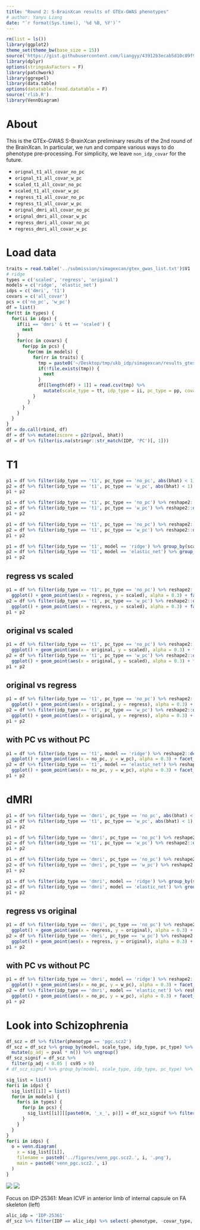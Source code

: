 ```yaml
---
title: "Round 2: S-BrainXcan results of GTEx-GWAS phenotypes"
# author: Yanyu Liang
date: "`r format(Sys.time(), '%d %B, %Y')`"
---
```


```r
rm(list = ls())
library(ggplot2)
theme_set(theme_bw(base_size = 15))
source('https://gist.githubusercontent.com/liangyy/43912b3ecab5d10c89f9d4b2669871c9/raw/3ca651cfa53ffccb8422f432561138a46e93710f/my_ggplot_theme.R')
library(dplyr)
options(stringsAsFactors = F)
library(patchwork)
library(ggrepel)
library(data.table)
options(datatable.fread.datatable = F)
source('rlib.R')
library(VennDiagram)
```

# About

This is the GTEx-GWAS S-BrainXcan preliminary results of the 2nd round of the BrainXcan. 
In particular, we run and compare various ways to do phenotype pre-processing.
For simplicity, we leave `non_idp_covar` for the future.

* `orignal_t1_all_covar_no_pc`
* `orignal_t1_all_covar_w_pc`
* `scaled_t1_all_covar_no_pc`
* `scaled_t1_all_covar_w_pc`
* `regress_t1_all_covar_no_pc`
* `regress_t1_all_covar_w_pc`
* `orignal_dmri_all_covar_no_pc`
* `orignal_dmri_all_covar_w_pc`
* `regress_dmri_all_covar_no_pc`
* `regress_dmri_all_covar_w_pc`

# Load data

```r
traits = read.table('../submission/simagexcan/gtex_gwas_list.txt')$V1
# ridge
types = c('scaled', 'regress', 'original')
models = c('ridge', 'elastic_net')
idps = c('dmri', 't1')
covars = c('all_covar')
pcs = c('no_pc', 'w_pc')
df = list()
for(tt in types) {
  for(ii in idps) {
    if(ii == 'dmri' & tt == 'scaled') {
      next
    }
    for(cc in covars) {
      for(pp in pcs) {
        for(mm in models) {
          for(rr in traits) {
            tmp = paste0('~/Desktop/tmp/ukb_idp/simagexcan/results_gtex_gwas_2nd/', ii, '.', tt, '.', cc, '.', pp, '.gw_', mm, '_beta_x_', rr, '_x_simagexcan.csv')
            if(!file.exists(tmp)) {
              next
            }
            df[[length(df) + 1]] = read.csv(tmp) %>% 
              mutate(scale_type = tt, idp_type = ii, pc_type = pp, covar_type = cc, model = mm, phenotype = rr)
          }
        }
      }
    }
  }
}
df = do.call(rbind, df)
df = df %>% mutate(zscore = p2z(pval, bhat))
df = df %>% filter(is.na(stringr::str_match(IDP, 'PC')[, 1]))
```


# T1

```r
p1 = df %>% filter(idp_type == 't1', pc_type == 'no_pc', abs(bhat) < 1) %>% reshape2::dcast(phenotype + scale_type + IDP ~ model, value.var = 'bhat') %>% ggplot() + geom_point(aes(x = ridge, y = elastic_net), alpha = 0.3) + facet_grid(scale_type ~ .) + ggtitle('T1: no PC adjustment (bhat)') + th2 + geom_abline(slope = 1, intercept = 0, color = 'gray')
p2 = df %>% filter(idp_type == 't1', pc_type == 'w_pc', abs(bhat) < 1) %>% reshape2::dcast(phenotype + scale_type + IDP ~ model, value.var = 'bhat') %>% ggplot() + geom_point(aes(x = ridge, y = elastic_net), alpha = 0.3) + facet_grid(scale_type ~ .) + ggtitle('T1: with PC adjustment (bhat)') + th2 + geom_abline(slope = 1, intercept = 0, color = 'gray')
p1 + p2
```

```r
p1 = df %>% filter(idp_type == 't1', pc_type == 'no_pc') %>% reshape2::dcast(phenotype + scale_type + IDP ~ model, value.var = 'zscore') %>% ggplot() + geom_point(aes(x = ridge, y = elastic_net), alpha = 0.3) + facet_grid(scale_type ~ .) + ggtitle('T1: no PC adjustment (zscore)') + th2 + geom_abline(slope = 1, intercept = 0, color = 'gray')
p2 = df %>% filter(idp_type == 't1', pc_type == 'w_pc') %>% reshape2::dcast(phenotype + scale_type + IDP ~ model, value.var = 'zscore') %>% ggplot() + geom_point(aes(x = ridge, y = elastic_net), alpha = 0.3) + facet_grid(scale_type ~ .) + ggtitle('T1: with PC adjustment (zscore)') + th2 + geom_abline(slope = 1, intercept = 0, color = 'gray')
p1 + p2
```


```r
p1 = df %>% filter(idp_type == 't1', pc_type == 'no_pc') %>% reshape2::dcast(phenotype + scale_type + IDP ~ model, value.var = 'pip') %>% ggplot() + geom_point(aes(x = ridge, y = elastic_net), alpha = 0.3) + facet_grid(scale_type ~ .) + ggtitle('T1: no PC adjustment (pip)') + th2 + geom_abline(slope = 1, intercept = 0, color = 'gray')
p2 = df %>% filter(idp_type == 't1', pc_type == 'w_pc') %>% reshape2::dcast(phenotype + scale_type + IDP ~ model, value.var = 'pip') %>% ggplot() + geom_point(aes(x = ridge, y = elastic_net), alpha = 0.3) + facet_grid(scale_type ~ .) + ggtitle('T1: with PC adjustment (pip)') + th2 + geom_abline(slope = 1, intercept = 0, color = 'gray')
p1 + p2
```

```r
p1 = df %>% filter(idp_type == 't1', model == 'ridge') %>% group_by(scale_type, pc_type) %>% mutate(pexp = rank(pval) / (n() + 1), pval_cap = pmax(pval, 1e-50)) %>% ggplot() + geom_point(aes(x = -log10(pexp), y = -log10(pval_cap), color = scale_type, shape = pc_type)) + th + geom_abline(slope = 1, intercept = 0, color = 'gray') + ggtitle('T1 ridge')
p2 = df %>% filter(idp_type == 't1', model == 'elastic_net') %>% group_by(scale_type, pc_type) %>% mutate(pexp = rank(pval) / (n() + 1), pval_cap = pmax(pval, 1e-50)) %>% ggplot() + geom_point(aes(x = -log10(pexp), y = -log10(pval_cap), color = scale_type, shape = pc_type)) + th + geom_abline(slope = 1, intercept = 0, color = 'gray') + ggtitle('T1 EN')
p1 + p2
```

## regress vs scaled

```r
p1 = df %>% filter(idp_type == 't1', pc_type == 'no_pc') %>% reshape2::dcast(phenotype + model + IDP ~ scale_type, value.var = 'zscore') %>% mutate(is_height = phenotype %in% c('GIANT_HEIGHT', 'UKB_50_Standing_height')) %>% 
  ggplot() + geom_point(aes(x = regress, y = scaled), alpha = 0.3) + facet_grid(model ~ is_height, labeller = label_both) + ggtitle('T1: no PC adjustment (zscore)') + th2 + geom_abline(slope = 1, intercept = 0, color = 'gray')
p2 = df %>% filter(idp_type == 't1', pc_type == 'w_pc') %>% reshape2::dcast(phenotype + model + IDP ~ scale_type, value.var = 'zscore') %>% mutate(is_height = phenotype %in% c('GIANT_HEIGHT', 'UKB_50_Standing_height')) %>%
  ggplot() + geom_point(aes(x = regress, y = scaled), alpha = 0.3) + facet_grid(model ~ is_height, labeller = label_both) + ggtitle('T1: with PC adjustment (zscore)') + th2 + geom_abline(slope = 1, intercept = 0, color = 'gray')
p1 + p2
```

## original vs scaled

```r
p1 = df %>% filter(idp_type == 't1', pc_type == 'no_pc') %>% reshape2::dcast(phenotype + model + IDP ~ scale_type, value.var = 'zscore') %>% mutate(is_height = phenotype %in% c('GIANT_HEIGHT', 'UKB_50_Standing_height')) %>% 
  ggplot() + geom_point(aes(x = original, y = scaled), alpha = 0.3) + facet_grid(model ~ is_height, labeller = label_both) + ggtitle('T1: no PC adjustment (zscore)') + th2 + geom_abline(slope = 1, intercept = 0, color = 'gray')
p2 = df %>% filter(idp_type == 't1', pc_type == 'w_pc') %>% reshape2::dcast(phenotype + model + IDP ~ scale_type, value.var = 'zscore') %>% mutate(is_height = phenotype %in% c('GIANT_HEIGHT', 'UKB_50_Standing_height')) %>%
  ggplot() + geom_point(aes(x = original, y = scaled), alpha = 0.3) + facet_grid(model ~ is_height, labeller = label_both) + ggtitle('T1: with PC adjustment (zscore)') + th2 + geom_abline(slope = 1, intercept = 0, color = 'gray')
p1 + p2
```


## original vs regress

```r
p1 = df %>% filter(idp_type == 't1', pc_type == 'no_pc') %>% reshape2::dcast(phenotype + model + IDP ~ scale_type, value.var = 'zscore') %>% mutate(is_height = phenotype %in% c('GIANT_HEIGHT', 'UKB_50_Standing_height')) %>% 
  ggplot() + geom_point(aes(x = original, y = regress), alpha = 0.3) + facet_grid(model ~ is_height, labeller = label_both) + ggtitle('T1: no PC adjustment (zscore)') + th2 + geom_abline(slope = 1, intercept = 0, color = 'gray')
p2 = df %>% filter(idp_type == 't1', pc_type == 'w_pc') %>% reshape2::dcast(phenotype + model + IDP ~ scale_type, value.var = 'zscore') %>% mutate(is_height = phenotype %in% c('GIANT_HEIGHT', 'UKB_50_Standing_height')) %>%
  ggplot() + geom_point(aes(x = original, y = regress), alpha = 0.3) + facet_grid(model ~ is_height, labeller = label_both) + ggtitle('T1: with PC adjustment (zscore)') + th2 + geom_abline(slope = 1, intercept = 0, color = 'gray')
p1 + p2
```

## with PC vs without PC

```r
p1 = df %>% filter(idp_type == 't1', model == 'ridge') %>% reshape2::dcast(phenotype + scale_type + IDP ~ pc_type, value.var = 'zscore') %>% mutate(is_height = phenotype %in% c('GIANT_HEIGHT', 'UKB_50_Standing_height')) %>% 
  ggplot() + geom_point(aes(x = no_pc, y = w_pc), alpha = 0.3) + facet_grid(scale_type ~ is_height, labeller = label_both) + ggtitle('T1: model = ridge (zscore)') + th2 + geom_abline(slope = 1, intercept = 0, color = 'gray')
p2 = df %>% filter(idp_type == 't1', model == 'elastic_net') %>% reshape2::dcast(phenotype + scale_type + IDP ~ pc_type, value.var = 'zscore') %>% mutate(is_height = phenotype %in% c('GIANT_HEIGHT', 'UKB_50_Standing_height')) %>% 
  ggplot() + geom_point(aes(x = no_pc, y = w_pc), alpha = 0.3) + facet_grid(scale_type ~ is_height, labeller = label_both) + ggtitle('T1: model = EN (zscore)') + th2 + geom_abline(slope = 1, intercept = 0, color = 'gray')
p1 + p2
```

# dMRI


```r
p1 = df %>% filter(idp_type == 'dmri', pc_type == 'no_pc', abs(bhat) < 1) %>% reshape2::dcast(phenotype + scale_type + IDP ~ model, value.var = 'bhat') %>% ggplot() + geom_point(aes(x = ridge, y = elastic_net), alpha = 0.3) + facet_grid(scale_type ~ .) + ggtitle('dMRI: no PC adjustment (bhat)') + th2 + geom_abline(slope = 1, intercept = 0, color = 'gray')
p2 = df %>% filter(idp_type == 't1', pc_type == 'w_pc', abs(bhat) < 1) %>% reshape2::dcast(phenotype + scale_type + IDP ~ model, value.var = 'bhat') %>% ggplot() + geom_point(aes(x = ridge, y = elastic_net), alpha = 0.3) + facet_grid(scale_type ~ .) + ggtitle('dMRI: with PC adjustment (bhat)') + th2 + geom_abline(slope = 1, intercept = 0, color = 'gray')
p1 + p2
```

```r
p1 = df %>% filter(idp_type == 'dmri', pc_type == 'no_pc') %>% reshape2::dcast(phenotype + scale_type + IDP ~ model, value.var = 'zscore') %>% ggplot() + geom_point(aes(x = ridge, y = elastic_net), alpha = 0.3) + facet_grid(scale_type ~ .) + ggtitle('dMRI: no PC adjustment (zscore)') + th2 + geom_abline(slope = 1, intercept = 0, color = 'gray')
p2 = df %>% filter(idp_type == 't1', pc_type == 'w_pc') %>% reshape2::dcast(phenotype + scale_type + IDP ~ model, value.var = 'zscore') %>% ggplot() + geom_point(aes(x = ridge, y = elastic_net), alpha = 0.3) + facet_grid(scale_type ~ .) + ggtitle('dMRI: with PC adjustment (zscore)') + th2 + geom_abline(slope = 1, intercept = 0, color = 'gray')
p1 + p2
```


```r
p1 = df %>% filter(idp_type == 'dmri', pc_type == 'no_pc') %>% reshape2::dcast(phenotype + scale_type + IDP ~ model, value.var = 'pip') %>% ggplot() + geom_point(aes(x = ridge, y = elastic_net), alpha = 0.3) + facet_grid(scale_type ~ .) + ggtitle('dMRI: no PC adjustment (pip)') + th2 + geom_abline(slope = 1, intercept = 0, color = 'gray')
p2 = df %>% filter(idp_type == 'dmri', pc_type == 'w_pc') %>% reshape2::dcast(phenotype + scale_type + IDP ~ model, value.var = 'pip') %>% ggplot() + geom_point(aes(x = ridge, y = elastic_net), alpha = 0.3) + facet_grid(scale_type ~ .) + ggtitle('dMRI: with PC adjustment (pip)') + th2 + geom_abline(slope = 1, intercept = 0, color = 'gray')
p1 + p2
```

```r
p1 = df %>% filter(idp_type == 'dmri', model == 'ridge') %>% group_by(scale_type, pc_type) %>% mutate(pexp = rank(pval) / (n() + 1), pval_cap = pmax(pval, 1e-50)) %>% ggplot() + geom_point(aes(x = -log10(pexp), y = -log10(pval_cap), color = scale_type, shape = pc_type)) + th + geom_abline(slope = 1, intercept = 0, color = 'gray') + ggtitle('dMRI ridge')
p2 = df %>% filter(idp_type == 'dmri', model == 'elastic_net') %>% group_by(scale_type, pc_type) %>% mutate(pexp = rank(pval) / (n() + 1), pval_cap = pmax(pval, 1e-50)) %>% ggplot() + geom_point(aes(x = -log10(pexp), y = -log10(pval_cap), color = scale_type, shape = pc_type)) + th + geom_abline(slope = 1, intercept = 0, color = 'gray') + ggtitle('dMRI EN')
p1 + p2
```

## regress vs original

```r
p1 = df %>% filter(idp_type == 'dmri', pc_type == 'no_pc') %>% reshape2::dcast(phenotype + model + IDP ~ scale_type, value.var = 'zscore') %>% mutate(is_height = phenotype %in% c('GIANT_HEIGHT', 'UKB_50_Standing_height')) %>% 
  ggplot() + geom_point(aes(x = regress, y = original), alpha = 0.3) + facet_grid(model ~ is_height, labeller = label_both) + ggtitle('T1: no PC adjustment (zscore)') + th2 + geom_abline(slope = 1, intercept = 0, color = 'gray')
p2 = df %>% filter(idp_type == 'dmri', pc_type == 'w_pc') %>% reshape2::dcast(phenotype + model + IDP ~ scale_type, value.var = 'zscore') %>% mutate(is_height = phenotype %in% c('GIANT_HEIGHT', 'UKB_50_Standing_height')) %>%
  ggplot() + geom_point(aes(x = regress, y = original), alpha = 0.3) + facet_grid(model ~ is_height, labeller = label_both) + ggtitle('T1: with PC adjustment (zscore)') + th2 + geom_abline(slope = 1, intercept = 0, color = 'gray')
p1 + p2
```


## with PC vs without PC

```r
p1 = df %>% filter(idp_type == 'dmri', model == 'ridge') %>% reshape2::dcast(phenotype + scale_type + IDP ~ pc_type, value.var = 'zscore') %>% mutate(is_height = phenotype %in% c('GIANT_HEIGHT', 'UKB_50_Standing_height')) %>% 
  ggplot() + geom_point(aes(x = no_pc, y = w_pc), alpha = 0.3) + facet_grid(scale_type ~ is_height, labeller = label_both) + ggtitle('dMRI: model = ridge (zscore)') + th2 + geom_abline(slope = 1, intercept = 0, color = 'gray')
p2 = df %>% filter(idp_type == 'dmri', model == 'elastic_net') %>% reshape2::dcast(phenotype + scale_type + IDP ~ pc_type, value.var = 'zscore') %>% mutate(is_height = phenotype %in% c('GIANT_HEIGHT', 'UKB_50_Standing_height')) %>% 
  ggplot() + geom_point(aes(x = no_pc, y = w_pc), alpha = 0.3) + facet_grid(scale_type ~ is_height, labeller = label_both) + ggtitle('dMRI: model = EN (zscore)') + th2 + geom_abline(slope = 1, intercept = 0, color = 'gray')
p1 + p2
```

# Look into Schizophrenia

```r
df_scz = df %>% filter(phenotype == 'pgc.scz2')
df_scz = df_scz %>% group_by(model, scale_type, idp_type, pc_type) %>% 
  mutate(p_adj = pval * n()) %>% ungroup() 
df_scz_signif = df_scz %>% 
  filter(p_adj < 0.05 | cs95 > 0)
# df_scz_signif %>% group_by(model, scale_type, idp_type, pc_type) %>% summarize(n())
```

```r
sig_list = list()
for(i in idps) {
  sig_list[[i]] = list()
  for(m in models) {
    for(s in types) {
      for(p in pcs) {
        sig_list[[i]][[paste0(m, '_x_', p)]] = df_scz_signif %>% filter(idp_type == i, pc_type == p, scale_type == s, model == m) %>% pull(IDP)
      }
    }
  }
}
for(i in idps) {
  o = venn.diagram(
    x = sig_list[[i]],
    filename = paste0('../figures/venn_pgc.scz2.', i, '.png'),
    main = paste0('venn_pgc.scz2.', i)
  )
}
```

![](figures/venn_pgc.scz2.dmri.png)
![](figures/venn_pgc.scz2.t1.png)

Focus on IDP-25361: Mean ICVF in anterior limb of internal capsule on FA skeleton (left)

```r
alic_idp = 'IDP-25361'
df_scz %>% filter(IDP == alic_idp) %>% select(-phenotype, -covar_type, -idp_type, -IDP, -p_adj)
```
